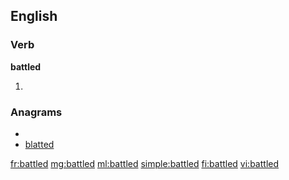 ==English==

===Verb===
'''battled'''

# {{past of|[[battle]]}}

===Anagrams===
* {{alphagram|abdeltt}}
* [[blatted#English|blatted]]

[[fr:battled]]
[[mg:battled]]
[[ml:battled]]
[[simple:battled]]
[[fi:battled]]
[[vi:battled]]